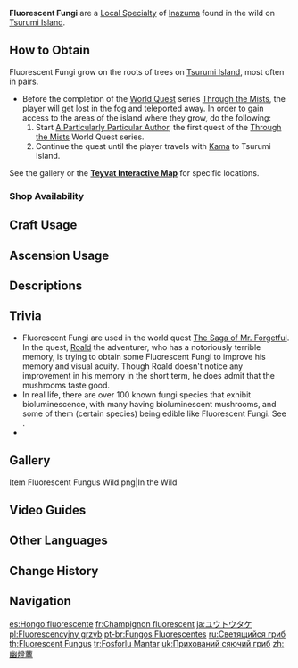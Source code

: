 {{Item Infobox
|id           = 101209
|image        = Item Fluorescent Fungus.png
|type         = Local Specialty (Inazuma)
|group        = Local Specialties
|description  = A mushroom that glows like a night-light. Some curious power lies hidden within it.
|source1      = Found in the wild on [[Tsurumi Island]]
}}
'''Fluorescent Fungi''' are a [[Local Specialty]] of [[Inazuma]] found in the wild on [[Tsurumi Island]].

==How to Obtain==
Fluorescent Fungi grow on the roots of trees on [[Tsurumi Island]], most often in pairs.

*Before the completion of the [[World Quest]] series [[Through the Mists]], the player will get lost in the fog and teleported away. In order to gain access to the areas of the island where they grow, do the following:
*#Start [[A Particularly Particular Author]], the first quest of the [[Through the Mists]] World Quest series.
*#Continue the quest until the player travels with [[Kama]] to Tsurumi Island.

See the gallery or the '''[https://webstatic-sea.mihoyo.com/app/ys-map-sea/index.html#/map/2?shown_types=266 Teyvat Interactive Map]''' for specific locations.

===Shop Availability===
{{Shop Availability}}

==Craft Usage==
{{Craft Usage}}

==Ascension Usage==
{{Ascension Usage}}

==Descriptions==
{{Description|A mushroom that glows like a night-light. Some [[Divine Nail|curious power]] lies hidden within it. Amidst the fog that blankets Tsurumi Island, these Fluorescent Fungi can help to light the way.}}

==Trivia==
* Fluorescent Fungi are used in the world quest [[The Saga of Mr. Forgetful]]. In the quest, [[Roald]] the adventurer, who has a notoriously terrible memory, is trying to obtain some Fluorescent Fungi to improve his memory and visual acuity. Though Roald doesn't notice any improvement in his memory in the short term, he does admit that the mushrooms taste good.
* In real life, there are over 100 known fungi species that exhibit bioluminescence, with many having bioluminescent mushrooms, and some of them (certain ''{{w|Armillaria}}'' species) being edible like Fluorescent Fungi. See {{w|List of bioluminescent fungus species}}.
* {{Mail Attachments by Category List}}

==Gallery==
<gallery>
Item Fluorescent Fungus Wild.png|In the Wild
</gallery>

==Video Guides==
{{EVT
|video1   = https://youtu.be/p4FRDthjmnI
|caption1 = Farm Guide (71 total)

|video2   = https://youtu.be/36LtaOkkj_o
|caption2 = Farm Guide (71 total)
}}

==Other Languages==
{{Other Languages
|en      = Fluorescent Fungus
|zhs     = 幽灯蕈
|zhs_rm  = Yōudēng-xùn
|zht     = 幽燈蕈
|zht_rm  = Yōudēng-xùn
|zh_tl   = Dim Lantern Mushroom
|ja      = {{tt|ユウトウタケ|幽灯蕈}}
|ja_rm   = Yuutoutake
|ja_tl   = Dim Lantern Mushroom
|ko      = {{tt|형광|螢光}} 버섯
|ko_tl   = Fluorescent Mushroom
|es      = Hongo fluorescente
|es_tl   = Fluorescent Fungus
|fr      = Champignon fluorescent
|fr_tl   = Fluorescent Mushroom
|ru      = Светящийся гриб
|ru_tl   = Fluorescent Fungus
|th      = Fluorescent Fungus
|vi      = Nấm {{tt|U Ám|幽暗}}
|vi_tl   = Gloomy Mushroom
|de      = Leuchtpilz
|de_tl   = Luminous Mushroom
|id      = Luminescent Mushroom
|pt      = Fungos Fluorescentes
|pt_tl   = Fluorescent Fungi
|tr      = Fosforlu Mantar
|tr_tl   = Phosphorescent Mushroom
|it      = Fungo fluorescente
|it_tl   = Fluorescent Mushroom
}}

==Change History==
{{Change History|2.2|introduced=2.0}}

==Navigation==
{{Material Navbox|Local Specialties}}

[[es:Hongo fluorescente]]
[[fr:Champignon fluorescent]]
[[ja:ユウトウタケ]]
[[pl:Fluorescencyjny grzyb]]
[[pt-br:Fungos Fluorescentes]]
[[ru:Светящийся гриб]]
[[th:Fluorescent Fungus]]
[[tr:Fosforlu Mantar]]
[[uk:Прихований сяючий гриб]]
[[zh:幽燈蕈]]